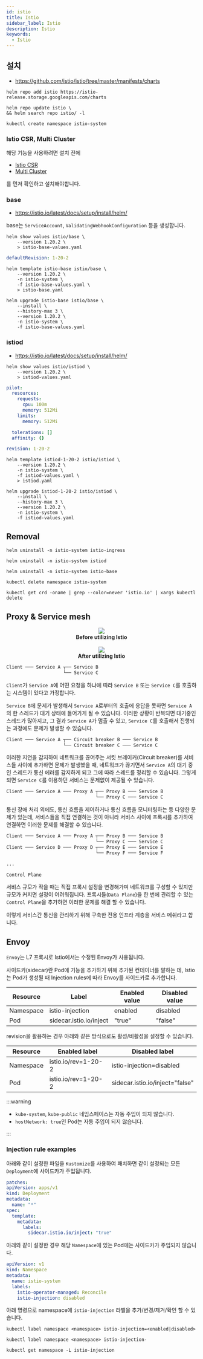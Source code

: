 ```yaml
---
id: istio
title: Istio
sidebar_label: Istio
description: Istio
keywords:
  - Istio
---
```



## 설치

- https://github.com/istio/istio/tree/master/manifests/charts

```shell
helm repo add istio https://istio-release.storage.googleapis.com/charts
```

```shell
helm repo update istio \
&& helm search repo istio/ -l
```

```shell
kubectl create namespace istio-system
```

### Istio CSR, Multi Cluster

해당 기능을 사용하려면 설치 전에

- [Istio CSR](/docs/mlops/mlops/network/istio/istio-csr)
- [Multi Cluster](/docs/mlops/mlops/network/istio/multi-cluster)

를 먼저 확인하고 설치해야합니다.

### base

- https://istio.io/latest/docs/setup/install/helm/

base는 `ServiceAccount`, `ValidatingWebhookConfiguration` 등을 생성합니다.

```shell
helm show values istio/base \
    --version 1.20.2 \
    > istio-base-values.yaml
```

```yaml title="istio-base-values.yaml"
defaultRevision: 1-20-2
```

```shell
helm template istio-base istio/base \
    --version 1.20.2 \
    -n istio-system \
    -f istio-base-values.yaml \
    > istio-base.yaml
```

```shell
helm upgrade istio-base istio/base \
    --install \
    --history-max 3 \
    --version 1.20.2 \
    -n istio-system \
    -f istio-base-values.yaml
```

### istiod

- https://istio.io/latest/docs/setup/install/helm/

```shell
helm show values istio/istiod \
    --version 1.20.2 \
    > istiod-values.yaml
```

```yaml title="istiod-values.yaml"
pilot:
  resources:
    requests:
      cpu: 100m
      memory: 512Mi
    limits:
      memory: 512Mi

  tolerations: []
  affinity: {}

revision: 1-20-2
```

```shell
helm template istiod-1-20-2 istio/istiod \
    --version 1.20.2 \
    -n istio-system \
    -f istiod-values.yaml \
    > istiod.yaml
```

```shell
helm upgrade istiod-1-20-2 istio/istiod \
    --install \
    --history-max 3 \
    --version 1.20.2 \
    -n istio-system \
    -f istiod-values.yaml
```

## Removal

```shell
helm uninstall -n istio-system istio-ingress
```

```shell
helm uninstall -n istio-system istiod
```

```shell
helm uninstall -n istio-system istio-base
```

```shell
kubectl delete namespace istio-system
```

```shell
kubectl get crd -oname | grep --color=never 'istio.io' | xargs kubectl delete
```

## Proxy & Service mesh

<center>
	<img src={useBaseUrl("img/mlops/mlops/mlops-istio-service-mesh-before.svg")} />
</center>

<center>
	<strong>Before utilizing Istio</strong>
</center>
<br />

<center>
	<img src={useBaseUrl("img/mlops/mlops/mlops-istio-service-mesh.svg")} />
</center>

<center>
	<strong>After utilizing Istio</strong>
</center>

```txt
Client ─── Service A ┬── Service B
                     └── Service C
```

`Client`가 `Service A`에 어떤 요청을 하냐에 따라 `Service B` 또는 `Service C`를 호출하는 시스템이 있다고 가정합니다.

`Service B`에 문제가 발생해서 `Service A`로부터의 호출에 응답을 못하면 `Service A`의 한 스레드가 대기 상태에 들어가게 될 수 있습니다. 이러한 상황이 반복되면 대기중인 스레드가 많아지고, 그 결과 `Service A`가 멈출 수 있고, `Service C`를 호출해서 진행되는 과정에도 문제가 발생할 수 있습니다.

```txt
Client ─── Service A ┬── Circuit breaker B ─── Service B
                     └── Circuit breaker C ─── Service C
```

이러한 지연을 감지하여 네트워크를 끊어주는 서킷 브레이커(Circuit breaker)를 서비스들 사이에 추가하면 문제가 발생했을 때, 네트워크가 끊기면서 `Service A`의 대기 중인 스레드가 통신 에러를 감지하게 되고 그에 따라 스레드를 정리할 수 있습니다. 그렇게 되면 `Service C`를 이용하던 서비스는 문제없이 제공될 수 있습니다.

```txt
Client ─── Service A ─── Proxy A ┬── Proxy B ─── Service B
                                 └── Proxy C ─── Service C
```

통신 장애 처리 외에도, 통신 흐름을 제어하거나 통신 흐름을 모니터링하는 등 다양한 문제가 있는데, 서비스들을 직접 연결하는 것이 아니라 서비스 사이에 프록시를 추가하여 연결하면 이러한 문제를 해결할 수 있습니다.

```txt
Client ─── Service A ─── Proxy A ┬── Proxy B ─── Service B
                                 └── Proxy C ─── Service C
Client ─── Service D ─── Proxy D ┬── Proxy E ─── Service E
                                 └── Proxy F ─── Service F

...

Control Plane
```

서비스 규모가 작을 때는 직접 프록시 설정을 변경해가며 네트워크를 구성할 수 있지만 규모가 커지면 설정이 어려워집니다. 프록시들(`Data Plane`)을 한 번에 관리할 수 있는 `Control Plane`을 추가하면 이러한 문제를 해결 할 수 있습니다.

이렇게 서비스간 통신을 관리하기 위해 구축한 전용 인프라 계층을 서비스 메쉬라고 합니다.

## Envoy

`Envoy`는 L7 프록시로 Istio에서는 수정된 Envoy가 사용됩니다.

사이드카(sidecar)란 Pod에 기능을 추가하기 위해 추가된 컨테이너를 말하는 데, Istio는 Pod가 생성될 때 Injection rules에 따라 Envoy를 사이드카로 추가합니다.

| Resource  | Label                   | Enabled value | Disabled value |
| --------- | ----------------------- | ------------- | -------------- |
| Namespace | istio-injection         | enabled       | disabled       |
| Pod       | sidecar.istio.io/inject | "true"        | "false"        |

revision을 활용하는 경우 아래와 같은 방식으로도 활성/비활성을 설정할 수 있습니다.

| Resource  | Enabled label       | Disabled label                  |
| --------- | ------------------- | ------------------------------- |
| Namespace | istio.io/rev=1-20-2 | istio-injection=disabled        |
| Pod       | istio.io/rev=1-20-2 | sidecar.istio.io/inject="false" |

:::warning

- `kube-system`, `kube-public` 네임스페이스는 자동 주입이 되지 않습니다.
- `hostNetwork: true`인 Pod는 자동 주입이 되지 않습니다.

:::

### Injection rule examples

아래와 같이 설정한 파일을 `Kustomize`를 사용하여 패치하면 같이 설정되는 모든 `Deployment`에 사이드카가 주입됩니다.

```yaml title="kubeflow/common/knative/knative-serving/base/patches/sidecar-injection.yaml" {10}
patches:
apiVersion: apps/v1
kind: Deployment
metadata:
  name: "*"
spec:
  template:
    metadata:
      labels:
        sidecar.istio.io/inject: "true"
```

아래와 같이 설정한 경우 해당 `Namespace`에 있는 Pod에는 사이드카가 주입되지 않습니다.

```yaml title="kubeflow/manifests/common/istio-1-9-0/istio-namespace/base/namespace.yaml" {7}
apiVersion: v1
kind: Namespace
metadata:
  name: istio-system
  labels:
    istio-operator-managed: Reconcile
    istio-injection: disabled
```

아래 명령으로 namespace에 `istio-injection` 라벨을 추가/변경/제거/확인 할 수 있습니다.

```shell
kubectl label namespace <namespace> istio-injection=<enabled|disabled>
```

```shell
kubectl label namespace <namespace> istio-injection-
```

```shell
kubectl get namespace -L istio-injection
```

